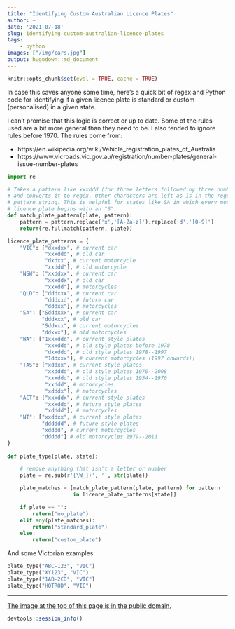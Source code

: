 ```yaml
---
title: "Identifying Custom Australian Licence Plates"
author: ~
date: '2021-07-18'
slug: identifying-custom-australian-licence-plates
tags:
    - python
images: ["/img/cars.jpg"]
output: hugodown::md_document
---
```

    
```r
knitr::opts_chunk$set(eval = TRUE, cache = TRUE)
```

In case this saves anyone some time, here's a quick bit of regex and Python code for identifying if a given licence plate is standard or custom (personalised) in a given state.

I can't promise that this logic is correct or up to date. Some of the rules used are a bit more general than they need to be. I also tended to ignore rules before 1970. The rules come from:

* https://en.wikipedia.org/wiki/Vehicle_registration_plates_of_Australia
* https://www.vicroads.vic.gov.au/registration/number-plates/general-issue-number-plates

```python
import re

# Takes a pattern like xxxddd (for three letters followed by three numbers)
# and converts it to regex. Other characters are left as is in the regex
# pattern string. This is helpful for states like SA in which every modern
# licence plate begins with an "S".
def match_plate_pattern(plate, pattern):
    pattern = pattern.replace('x','[A-Za-z]').replace('d','[0-9]')
    return(re.fullmatch(pattern, plate))

licence_plate_patterns = {
    "VIC": ["dxxdxx", # current car 
            "xxxddd", # old car
            "dxdxx", # current motorcycle
            "xxddd"], # old motorcycle
    "NSW": ["xxddxx", # current car
            "xxxddx", # old car
            "xxxdd"], # motorcycles
    "QLD": ["dddxxx", # current car
            "dddxxd", # future car
            "dddxx"], # motorcycles
    "SA": ["Sdddxxx", # current car
           "dddxxx", # old car
           "Sddxxx", # current motorcycles
           "ddxxx"], # old motorcycles
    "WA": ["1xxxddd", # current style plates
            "xxxddd", # old style plates before 1978
            "dxxddd", # old style plates 1978--1997
            "1ddxxx"], # current motorcycles (1997 onwards)]
    "TAS": ["xddxx", # current style plates
            "xxdddd", # old style plates 1970--2008
            "xxxddd", # old style plates 1954--1970
            "xxddd", # motorcycles
            "xdddx"], # motorcycles
    "ACT": ["xxxddx", # current style plates
            "xxxddd", # future style plates
            "xdddd"], # motorcycles
    "NT": ["xxddxx", # current style plates
           "dddddd", # future style plates
           "xdddd", # current motorcycles
           "ddddd"] # old motorcycles 1979--2011
}
    
def plate_type(plate, state):

    # remove anything that isn't a letter or number
    plate = re.sub(r'[\W_]+', '', str(plate))

    plate_matches = [match_plate_pattern(plate, pattern) for pattern 
                     in licence_plate_patterns[state]]

    if plate == "": 
        return("no_plate")
    elif any(plate_matches):
        return("standard_plate")
    else:
        return("custom_plate")
```

And some Victorian examples:

```python
plate_type("ABC-123", "VIC")
plate_type("XY123", "VIC")
plate_type("1AB-2CD", "VIC")
plate_type("HOTROD", "VIC")
```

***

[The image at the top of this page is in the public domain.](https://unsplash.com/photos/Jk3-Uhdwjcs)

```r
devtools::session_info()
```
